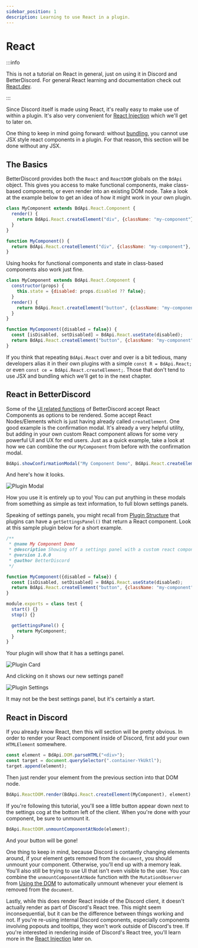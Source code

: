 ```yaml
---
sidebar_position: 1
description: Learning to use React in a plugin.
---
```



# React

:::info

This is not a tutorial on React in general, just on using it in Discord and BetterDiscord. For general React learning and documentation check out [React.dev](https://react.dev/learn).

:::


Since Discord itself is made using React, it's really easy to make use of within a plugin. It's also very convenient for [React Injection](../advanced/react.md) which we'll get to later on.

One thing to keep in mind going forward: without [bundling](./bundling.mdx), you cannot use JSX style react components in a plugin. For that reason, this section will be done without any JSX.

## The Basics

BetterDiscord provides both the `React` and `ReactDOM` globals on the `BdApi` object. This gives you access to make functional components, make class-based components, or even render into an existing DOM node. Take a look at the example below to get an idea of how it might work in your own plugin.

<Tabs className="code-tabs" groupId="reactStyle">
<TabItem value="Class">

```js showLineNumbers
class MyComponent extends BdApi.React.Component {
  render() {
    return BdApi.React.createElement("div", {className: "my-component"}, "Hello World!");
  }
}
```

</TabItem>

<TabItem value="Functional">

```jsx showLineNumbers
function MyComponent() {
  return BdApi.React.createElement("div", {className: "my-component"}, "Hello World!");
}
```

</TabItem>

</Tabs>


Using hooks for functional components and state in class-based components also work just fine.

<Tabs className="code-tabs" groupId="reactStyle">
<TabItem value="Class">

```js showLineNumbers
class MyComponent extends BdApi.React.Component {
  constructor(props) {
    this.state = {disabled: props.disabled ?? false};
  }
  render() {
    return BdApi.React.createElement("button", {className: "my-component", disabled: this.state.disabled}, "Hello World!");
  }
}
```

</TabItem>

<TabItem value="Functional">

```jsx showLineNumbers
function MyComponent({disabled = false}) {
  const [isDisabled, setDisabled] = BdApi.React.useState(disabled);
  return BdApi.React.createElement("button", {className: "my-component", disabled: isDisabled}, "Hello World!");
}
```

</TabItem>

</Tabs>

If you think that repeating `BdApi.React` over and over is a bit tedious, many developers alias it in their own plugins with a simple `const R = BdApi.React;` or even `const ce = BdApi.React.createElement;`. Those that don't tend to use JSX and bundling which we'll get to in the next chapter.


## React in BetterDiscord

Some of the [UI related functions](../../api/ui.md) of BetterDiscord accept React Components as options to be rendered. Some accept React Nodes/Elements which is just having already called `createElement`. One good example is the confirmation modal. It's already a very helpful utility, but adding in your own custom React component allows for some very powerful UI and UX for end users. Just as a quick example, take a look at how we can combine the our `MyComponent` from before with the confirmation modal.

```js
BdApi.showConfirmationModal("My Component Demo", BdApi.React.createElement(MyComponent));
```

And here's how it looks.

![Plugin Modal](./plugin_modal.png)

How you use it is entirely up to you! You can put anything in these modals from something as simple as text information, to full blown settings panels.

Speaking of settings panels, you might recall from [Plugin Structure](../introduction/structure.md) that plugins can have a `getSettingsPanel()` that return a React component. Look at this sample plugin below for a short example.

```js showLineNumbers title="MyComponentDemo.plugin.js"
/**
 * @name My Component Demo
 * @description Showing off a settings panel with a custom react component.
 * @version 1.0.0
 * @author BetterDiscord
 */

function MyComponent({disabled = false}) {
  const [isDisabled, setDisabled] = BdApi.React.useState(disabled);
  return BdApi.React.createElement("button", {className: "my-component", disabled: isDisabled}, "Hello World!");
}

module.exports = class test { 
  start() {}
  stop() {}

  getSettingsPanel() {
    return MyComponent;
  }
}
```

Your plugin will show that it has a settings panel.

![Plugin Card](./plugin_card.png)

And clicking on it shows our new settings panel!

![Plugin Settings](./plugin_settings.png)

It may not be the best settings panel, but it's certainly a start.


## React in Discord

If you already know React, then this will section will be pretty obvious. In order to render your React component inside of Discord, first add your own `HTMLElement` somewhere.

```js
const element = BdApi.DOM.parseHTML("<div>");
const target = document.querySelector(".container-YkUktl");
target.append(element);
```

Then just render your element from the previous section into that DOM node.

```js
BdApi.ReactDOM.render(BdApi.React.createElement(MyComponent), element);
```

If you're following this tutorial, you'll see a little button appear down next to the settings cog at the bottom left of the client. When you're done with your component, be sure to unmount it.

```js
BdApi.ReactDOM.unmountComponentAtNode(element);
```

And your button will be gone!

One thing to keep in mind, because Discord is contantly changing elements around, if your element gets removed from the `document`, you should unmount your component. Otherwise, you'll end up with a memory leak. You'll also still be trying to use UI that isn't even visible to the user. You can combine the `unmountComponentAtNode` function with the `MutationObserver` from [Using the DOM](../basics/dom.md) to automatically unmount whenever your element is removed from the `document`.

Lastly, while this does render React inside of the Discord client, it doesn't actually render as part of Discord's React tree. This might seem inconsequential, but it can be the difference between things working and not. If you're re-using internal Discord components, especially components involving popouts and tooltips, they won't work outside of Discord's tree. If you're interested in rendering inside of Discord's React tree, you'll learn more in the [React Injection](../advanced/react.md) later on.
